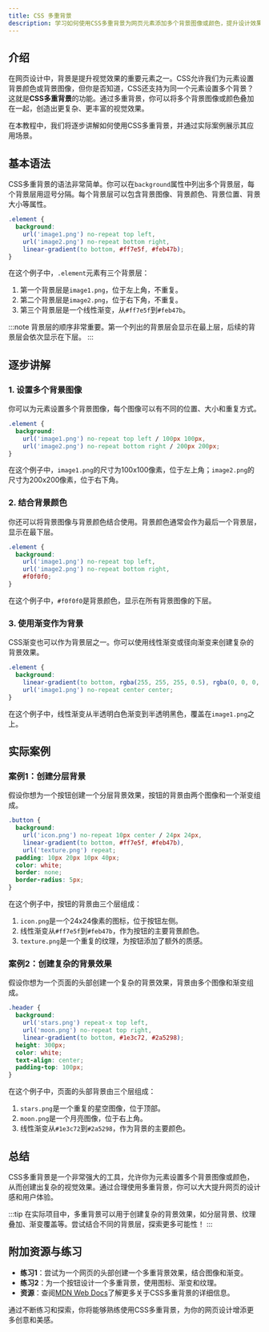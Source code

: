 ```yaml
---
title: CSS 多重背景
description: 学习如何使用CSS多重背景为网页元素添加多个背景图像或颜色，提升设计效果。
---
```


## 介绍

在网页设计中，背景是提升视觉效果的重要元素之一。CSS允许我们为元素设置背景颜色或背景图像，但你是否知道，CSS还支持为同一个元素设置多个背景？这就是**CSS多重背景**的功能。通过多重背景，你可以将多个背景图像或颜色叠加在一起，创造出更复杂、更丰富的视觉效果。

在本教程中，我们将逐步讲解如何使用CSS多重背景，并通过实际案例展示其应用场景。

## 基本语法

CSS多重背景的语法非常简单。你可以在`background`属性中列出多个背景层，每个背景层用逗号分隔。每个背景层可以包含背景图像、背景颜色、背景位置、背景大小等属性。

```css
.element {
  background: 
    url('image1.png') no-repeat top left,
    url('image2.png') no-repeat bottom right,
    linear-gradient(to bottom, #ff7e5f, #feb47b);
}
```

在这个例子中，`.element`元素有三个背景层：
1. 第一个背景层是`image1.png`，位于左上角，不重复。
2. 第二个背景层是`image2.png`，位于右下角，不重复。
3. 第三个背景层是一个线性渐变，从`#ff7e5f`到`#feb47b`。

:::note
背景层的顺序非常重要。第一个列出的背景层会显示在最上层，后续的背景层会依次显示在下层。
:::

## 逐步讲解

### 1. 设置多个背景图像

你可以为元素设置多个背景图像，每个图像可以有不同的位置、大小和重复方式。

```css
.element {
  background: 
    url('image1.png') no-repeat top left / 100px 100px,
    url('image2.png') no-repeat bottom right / 200px 200px;
}
```

在这个例子中，`image1.png`的尺寸为100x100像素，位于左上角；`image2.png`的尺寸为200x200像素，位于右下角。

### 2. 结合背景颜色

你还可以将背景图像与背景颜色结合使用。背景颜色通常会作为最后一个背景层，显示在最下层。

```css
.element {
  background: 
    url('image1.png') no-repeat top left,
    url('image2.png') no-repeat bottom right,
    #f0f0f0;
}
```

在这个例子中，`#f0f0f0`是背景颜色，显示在所有背景图像的下层。

### 3. 使用渐变作为背景

CSS渐变也可以作为背景层之一。你可以使用线性渐变或径向渐变来创建复杂的背景效果。

```css
.element {
  background: 
    linear-gradient(to bottom, rgba(255, 255, 255, 0.5), rgba(0, 0, 0, 0.5)),
    url('image1.png') no-repeat center center;
}
```

在这个例子中，线性渐变从半透明白色渐变到半透明黑色，覆盖在`image1.png`之上。

## 实际案例

### 案例1：创建分层背景

假设你想为一个按钮创建一个分层背景效果，按钮的背景由两个图像和一个渐变组成。

```css
.button {
  background: 
    url('icon.png') no-repeat 10px center / 24px 24px,
    linear-gradient(to bottom, #ff7e5f, #feb47b),
    url('texture.png') repeat;
  padding: 10px 20px 10px 40px;
  color: white;
  border: none;
  border-radius: 5px;
}
```

在这个例子中，按钮的背景由三个层组成：
1. `icon.png`是一个24x24像素的图标，位于按钮左侧。
2. 线性渐变从`#ff7e5f`到`#feb47b`，作为按钮的主要背景颜色。
3. `texture.png`是一个重复的纹理，为按钮添加了额外的质感。

### 案例2：创建复杂的背景效果

假设你想为一个页面的头部创建一个复杂的背景效果，背景由多个图像和渐变组成。

```css
.header {
  background: 
    url('stars.png') repeat-x top left,
    url('moon.png') no-repeat top right,
    linear-gradient(to bottom, #1e3c72, #2a5298);
  height: 300px;
  color: white;
  text-align: center;
  padding-top: 100px;
}
```

在这个例子中，页面的头部背景由三个层组成：
1. `stars.png`是一个重复的星空图像，位于顶部。
2. `moon.png`是一个月亮图像，位于右上角。
3. 线性渐变从`#1e3c72`到`#2a5298`，作为背景的主要颜色。

## 总结

CSS多重背景是一个非常强大的工具，允许你为元素设置多个背景图像或颜色，从而创建出复杂的视觉效果。通过合理使用多重背景，你可以大大提升网页的设计感和用户体验。

:::tip
在实际项目中，多重背景可以用于创建复杂的背景效果，如分层背景、纹理叠加、渐变覆盖等。尝试结合不同的背景层，探索更多可能性！
:::

## 附加资源与练习

- **练习1**：尝试为一个网页的头部创建一个多重背景效果，结合图像和渐变。
- **练习2**：为一个按钮设计一个多重背景，使用图标、渐变和纹理。
- **资源**：查阅[MDN Web Docs](https://developer.mozilla.org/en-US/docs/Web/CSS/CSS_Backgrounds_and_Borders/Using_multiple_backgrounds)了解更多关于CSS多重背景的详细信息。

通过不断练习和探索，你将能够熟练使用CSS多重背景，为你的网页设计增添更多创意和美感。